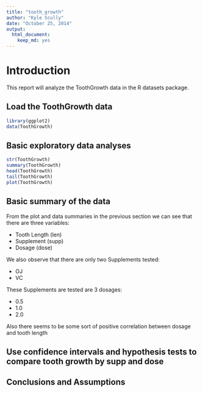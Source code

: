 ```yaml
---
title: "tooth_growth"
author: "Kyle Scully"
date: "October 25, 2014"
output:
  html_document:
    keep_md: yes
---
```



# Introduction

This report will analyze the ToothGrowth data in the R datasets package. 

## Load the ToothGrowth data

```r
library(ggplot2)
data(ToothGrowth)
```

## Basic exploratory data analyses

```r
str(ToothGrowth)
summary(ToothGrowth)
head(ToothGrowth)
tail(ToothGrowth)
plot(ToothGrowth)
```


## Basic summary of the data

From the plot and data summaries in the previous section we can see that there are three variables:

* Tooth Length (len)
* Supplement (supp)
* Dosage (dose)

We also observe that there are only two Supplements tested:

* OJ
* VC

These Supplements are tested are 3 dosages:

* 0.5
* 1.0
* 2.0

Also there seems to be some sort of positive correlation between dosage and tooth length

## Use confidence intervals and hypothesis tests to compare tooth growth by supp and dose
## Conclusions and Assumptions
